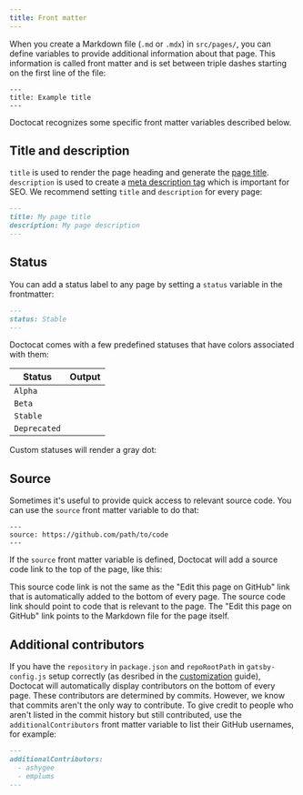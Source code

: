 ```yaml
---
title: Front matter
---
```



When you create a Markdown file (`.md` or `.mdx`) in `src/pages/`, you can define variables to provide additional information about that page. This information is called front matter and is set between triple dashes starting on the first line of the file:

```
---
title: Example title
---
```

Doctocat recognizes some specific front matter variables described below.

## Title and description

`title` is used to render the page heading and generate the [page title](https://developer.mozilla.org/en-US/docs/Web/HTML/Element/title). `description` is used to create a [meta description tag](https://moz.com/learn/seo/meta-description) which is important for SEO. We recommend setting `title` and `description` for every page:

```markdown
---
title: My page title
description: My page description
---
```

## Status

You can add a status label to any page by setting a `status` variable in the frontmatter:

```markdown
---
status: Stable
---
```

Doctocat comes with a few predefined statuses that have colors associated with them:

| Status         | Output                                |
| -------------- | ------------------------------------- |
| `Alpha`        | <StatusLabel status="Alpha" />        |
| `Beta`         | <StatusLabel status="Beta" />         |
| `Stable`       | <StatusLabel status="Stable" />       |
| `Deprecated`   | <StatusLabel status="Deprecated" />   |

Custom statuses will render a gray dot:

<StatusLabel status="My custom status" />

## Source

Sometimes it's useful to provide quick access to relevant source code. You can use the `source` front matter variable to do that:

```
---
source: https://github.com/path/to/code
---
```

If the `source` front matter variable is defined, Doctocat will add a source code link to the top of the page, like this:

<BorderBox p={4} mb={3}>
  <SourceLink href="#" />
</BorderBox>

<Note>


This source code link is not the same as the "Edit this page on GitHub" link that is automatically added to the bottom of every page. The source code link should point to code that is relevant to the page. The "Edit this page on GitHub" link points to the Markdown file for the page itself.

</Note>


## Additional contributors

If you have the `repository` in `package.json` and `repoRootPath` in `gatsby-config.js` setup correctly (as desribed in the [customization](/usage/customization#contributors) guide), Doctocat will automatically display contributors on the bottom of every page. These contributors are determined by commits. However, we know that commits aren't the only way to contribute. To give credit to people who aren't listed in the commit history but still contributed, use the `additionalContributors` front matter variable to list their GitHub usernames, for example:

```markdown
---
additionalContributors:
  - ashygee
  - emplums
---
```
